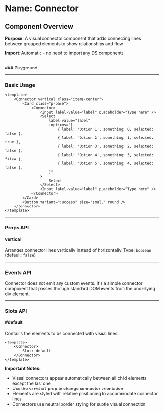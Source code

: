 
<Meta of={Connector} />

# Name: Connector
## Component Overview

**Purpose**: A visual connector component that adds connecting lines between grouped elements to show relationships and flow.

**Import**: Automatic - no need to import any DS components

<br />
### Playground

<Canvas of={Connector.Primary} />
<Controls />

---

### Basic Usage

```vue
<template>
    <Connector vertical class="items-center">
        <Card class="p-base">
            <Connector>
                <Input label-value="label" placeholder="Type here" />
                <Select
                    label-value="label"
                    :options="[
                        { label: 'Option 1', something: 0, selected: false },
                        { label: 'Option 2', something: 1, selected: true },
                        { label: 'Option 3', something: 2, selected: false },
                        { label: 'Option 4', something: 3, selected: false },
                        { label: 'Option 5', something: 4, selected: false },
                    ]"
                >
                    Select
                </Select>
                <Input label-value="label" placeholder="Type here" />
            </Connector>
        </Card>
        <Button variant="success" size="small" round />
    </Connector>
</template>
```

<Canvas sourceState="none" of={Connector.Primary} />

---

### Props API

#### vertical
Arranges connector lines vertically instead of horizontally. Type: `boolean` (default: `false`)

---

### Events API

Connector does not emit any custom events. It's a simple connector component that passes through standard DOM events from the underlying div element.

---

### Slots API

#### #default
Contains the elements to be connected with visual lines.

```vue
<template>
    <Connector>
        Slot: default
    </Connector>
</template>
```

**Important Notes:**
- Visual connectors appear automatically between all child elements except the last one
- Use the `vertical` prop to change connector orientation
- Elements are styled with relative positioning to accommodate connector lines
- Connectors use neutral border styling for subtle visual connection